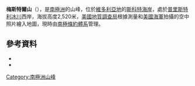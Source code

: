 {{coord|74|14|S|162|47|E|source:GNIS|display=title}}

'''梅斯特爾山'''（{{lang-en|Mount Meister}}），是[[南極洲|南極洲]]的山峰，位於[[維多利亞地|維多利亞地]]的[[斯科特海岸|斯科特海岸]]，處於[[普里斯特利冰川|普里斯特利冰川]]西岸，海拔高度2,520米，[[美國地質調查局|美國地質調查局]]根據測量和[[美國海軍|美國海軍]]拍攝的空中照片繪入地圖，現時由[[南極條約體系|南極條約體系]]管理。

==參考資料==
*{{cite gnis | type = antarid | id = 9811| name = Mount Meister | accessdate = 2013-09-16}}
*{{usgs-gazetteer|id=9811}}

{{DEFAULTSORT:Mount Meister}}
[[Category:南極洲山峰|Category:南極洲山峰]]


{{ScottCoast-geo-stub}}